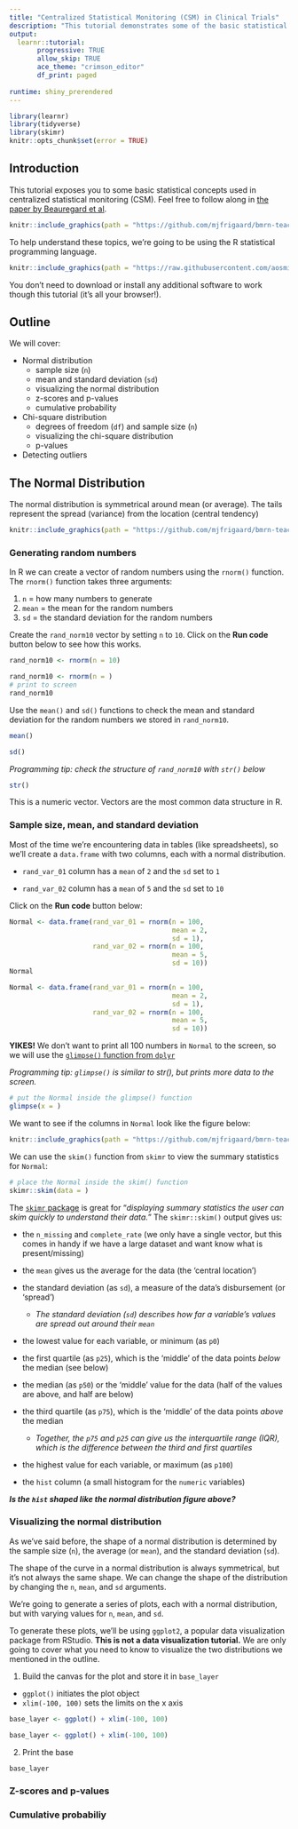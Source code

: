 ```yaml
---
title: "Centralized Statistical Monitoring (CSM) in Clinical Trials"
description: "This tutorial demonstrates some of the basic statistical concepts for Centralized Statistical Monitoring."
output: 
  learnr::tutorial:
       progressive: TRUE
       allow_skip: TRUE
       ace_theme: "crimson_editor"
       df_print: paged
       
runtime: shiny_prerendered
---
```


```r
library(learnr)
library(tidyverse)
library(skimr)
knitr::opts_chunk$set(error = TRUE)
```

## Introduction

This tutorial exposes you to some basic statistical concepts used in centralized statistical monitoring (CSM). Feel free to follow along in [the paper by Beauregard et al](https://www.appliedclinicaltrialsonline.com/view/basics-clinical-trial-centralized-monitoring). 

```r
knitr::include_graphics(path = "https://github.com/mjfrigaard/bmrn-teachr/blob/main/images/paper.png?raw=true")
```

To help understand these topics, we're going to be using the R statistical programming language.  

```r
knitr::include_graphics(path = "https://raw.githubusercontent.com/aosmith16/r-basics-workshop/master/images/Rlogo.png")
```

You don't need to download or install any additional software to work though this tutorial (it's all your browser!).

## Outline

We will cover: 

- Normal distribution   
  - sample size (`n`)  
  - mean and standard deviation (`sd`)    
  - visualizing the normal distribution  
  - z-scores and p-values   
  - cumulative probability  

- Chi-square distribution   
  - degrees of freedom (`df`) and sample size (`n`) 
  - visualizing the chi-square distribution    
  - p-values   
  
- Detecting outliers

## The Normal Distribution

The normal distribution is symmetrical around mean (or average). The tails represent the spread (variance) from the location (central tendency)

```r
knitr::include_graphics(path = "https://github.com/mjfrigaard/bmrn-teachr/blob/main/images/normal-dist.png?raw=true")
```

### Generating random numbers 

In R we can create a vector of random numbers using the `rnorm()` function. The `rnorm()` function takes three arguments: 

1. `n` = how many numbers to generate  
2. `mean` = the mean for the random numbers  
3. `sd` = the standard deviation for the random numbers  

Create the `rand_norm10` vector by setting `n` to `10`. Click on the **Run code** button below to see how this works. 

```r
rand_norm10 <- rnorm(n = 10)
```

```r
rand_norm10 <- rnorm(n = )
# print to screen
rand_norm10
```

Use the `mean()` and `sd()` functions to check the mean and standard deviation for the random numbers we stored in `rand_norm10`. 

```r
mean()
```


```r
sd()
```

*Programming tip: check the structure of `rand_norm10` with `str()` below* 

```r
str()
```

This is a numeric vector. Vectors are the most common data structure in R.


### Sample size, mean, and standard deviation

Most of the time we're encountering data in tables (like spreadsheets), so we'll create a `data.frame` with two columns, each with a normal distribution. 

- `rand_var_01` column has a `mean` of `2` and the `sd` set to `1`

- `rand_var_02` column has a `mean` of `5` and the `sd` set to `10`

Click on the **Run code** button below:

```r
Normal <- data.frame(rand_var_01 = rnorm(n = 100, 
                                         mean = 2, 
                                         sd = 1), 
                     rand_var_02 = rnorm(n = 100, 
                                         mean = 5, 
                                         sd = 10))
Normal
```

```r
Normal <- data.frame(rand_var_01 = rnorm(n = 100, 
                                         mean = 2, 
                                         sd = 1), 
                     rand_var_02 = rnorm(n = 100, 
                                         mean = 5, 
                                         sd = 10))
```

**YIKES!** We don't want to print all 100 numbers in `Normal` to the screen, so we will use the [`glimpse()` function from `dplyr`](https://tibble.tidyverse.org/reference/glimpse.html)

*Programming tip: `glimpse()` is similar to str(), but prints more data to the screen.*  

```r
# put the Normal inside the glimpse() function
glimpse(x = )
```

We want to see if the columns in `Normal` look like the figure below:

```r
knitr::include_graphics(path = "https://github.com/mjfrigaard/bmrn-teachr/blob/main/images/normal-dist.png?raw=true")
```

We can use the `skim()` function from `skimr` to view the summary statistics for `Normal`:

```r
# place the Normal inside the skim() function
skimr::skim(data = )
```

The [`skimr` package](https://docs.ropensci.org/skimr/) is great for "*displaying summary statistics the user can skim quickly to understand their data.*" The `skimr::skim()` output gives us: 

- the `n_missing` and `complete_rate` (we only have a single vector, but this comes in handy if we have a large dataset and want know what is present/missing)

- the `mean` gives us the average for the data (the 'central location')
- the standard deviation (as `sd`), a measure of the data's disbursement (or 'spread') 
  - *The standard deviation (`sd`) describes how far a variable's values are spread out around their `mean`*  
- the lowest value for each variable, or minimum (as `p0`)   
- the first quartile (as `p25`), which is the 'middle' of the data points *below* the median (see below)  
- the median (as `p50`) or the 'middle' value for the data (half of the values are above, and half are below)  
- the third quartile (as `p75`), which is the 'middle' of the data points *above* the median  
  - *Together, the `p75` and `p25` can give us the interquartile range (IQR), which is the difference between the third and first quartiles* 
- the highest value for each variable, or maximum (as `p100`)   
- the `hist` column (a small histogram for the `numeric` variables)  

***Is the `hist` shaped like the normal distribution figure above?***

### Visualizing the normal distribution

As we've said before, the shape of a normal distribution is determined by the sample size (`n`), the average (or `mean`), and the standard deviation (`sd`). 

The shape of the curve in a normal distribution is always symmetrical, but it's not always the same shape. We can change the shape of the distribution by changing the `n`, `mean`, and `sd` arguments. 

We're going to generate a series of plots, each with a normal distribution, but with varying values for `n`, `mean`, and `sd`. 

To generate these plots, we'll be using `ggplot2`, a popular data visualization package from RStudio. **This is not a data visualization tutorial.** We are only going to cover what you need to know to visualize the two distributions we mentioned in the outline. 


1. Build the canvas for the plot and store it in `base_layer`  
  - `ggplot()` initiates the plot object  
  - `xlim(-100, 100)` sets the limits on the x axis 

```r
base_layer <- ggplot() + xlim(-100, 100)
```

```r
base_layer <- ggplot() + xlim(-100, 100)
```

2. Print the base

```r
base_layer
```



### Z-scores and p-values 

### Cumulative probabiliy










